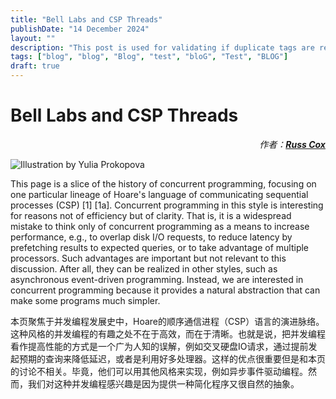 ```yaml
---
title: "Bell Labs and CSP Threads"
publishDate: "14 December 2024"
layout: ""
description: "This post is used for validating if duplicate tags are removed, regardless of the string case"
tags: ["blog", "blog", "Blog", "test", "bloG", "Test", "BLOG"]
draft: true
---
```



# Bell Labs and CSP Threads

<address style="text-align: right; margin-bottom: .7em;">
  作者：<a href="http://swtch.com/~rsc/" rel="author"><strong>Russ Cox</strong></a>
</address>

![Illustration by [Yulia Prokopova](https://www.behance.net/julia_litvin)](/translate/01.png)

This page is a slice of the history of concurrent programming, focusing on one particular lineage of Hoare's language of communicating sequential processes (CSP) [1] [1a]. Concurrent programming in this style is interesting for reasons not of efficiency but of clarity. That is, it is a widespread mistake to think only of concurrent programming as a means to increase performance, e.g., to overlap disk I/O requests, to reduce latency by prefetching results to expected queries, or to take advantage of multiple processors. Such advantages are important but not relevant to this discussion. After all, they can be realized in other styles, such as asynchronous event-driven programming. Instead, we are interested in concurrent programming because it provides a natural abstraction that can make some programs much simpler. 

本页聚焦于并发编程发展史中，Hoare的顺序通信进程（CSP）语言的演进脉络。这种风格的并发编程的有趣之处不在于高效，而在于清晰。也就是说，把并发编程看作提高性能的方式是一个广为人知的误解，例如交叉硬盘IO请求，通过提前发起预期的查询来降低延迟，或者是利用好多处理器。这样的优点很重要但是和本页的讨论不相关。毕竟，他们可以用其他风格来实现，例如异步事件驱动编程。然而，我们对这种并发编程感兴趣是因为提供一种简化程序又很自然的抽象。

